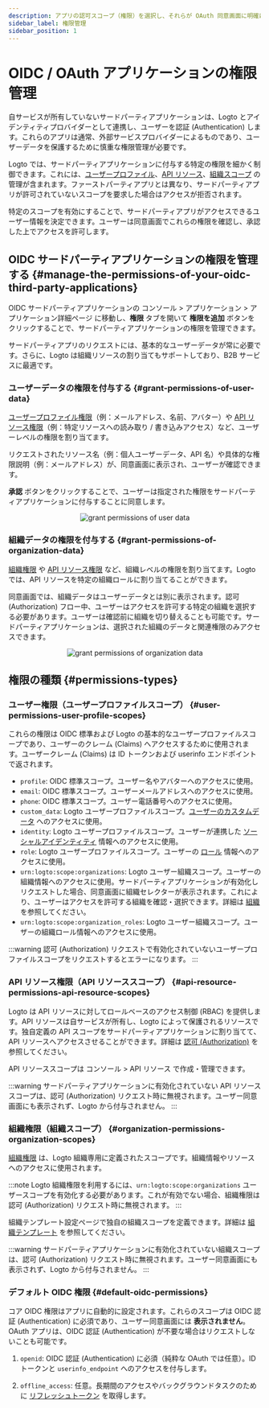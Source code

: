 ```yaml
---
description: アプリの認可スコープ（権限）を選択し、それらが OAuth 同意画面に明確に表示されるようにします。
sidebar_label: 権限管理
sidebar_position: 1
---
```


# OIDC / OAuth アプリケーションの権限管理

自サービスが所有していないサードパーティアプリケーションは、Logto とアイデンティティプロバイダーとして連携し、ユーザーを認証 (Authentication) します。これらのアプリは通常、外部サービスプロバイダーによるものであり、ユーザーデータを保護するために慎重な権限管理が必要です。

Logto では、サードパーティアプリケーションに付与する特定の権限を細かく制御できます。これには、[ユーザープロファイル](#user-permissions-user-profile-scopes)、[API リソース](#api-resource-permissions-api-resource-scopes)、[組織スコープ](#organization-permissions-organization-scopes) の管理が含まれます。ファーストパーティアプリとは異なり、サードパーティアプリが許可されていないスコープを要求した場合はアクセスが拒否されます。

特定のスコープを有効にすることで、サードパーティアプリがアクセスできるユーザー情報を決定できます。ユーザーは同意画面でこれらの権限を確認し、承認した上でアクセスを許可します。

## OIDC サードパーティアプリケーションの権限を管理する \{#manage-the-permissions-of-your-oidc-third-party-applications}

OIDC サードパーティアプリケーションの <CloudLink to="/applications">コンソール > アプリケーション > アプリケーション詳細ページ</CloudLink> に移動し、**権限** タブを開いて **権限を追加** ボタンをクリックすることで、サードパーティアプリケーションの権限を管理できます。

サードパーティアプリのリクエストには、基本的なユーザーデータが常に必要です。さらに、Logto は組織リソースの割り当てもサポートしており、B2B サービスに最適です。

### ユーザーデータの権限を付与する \{#grant-permissions-of-user-data}

[ユーザープロファイル権限](#user-permissions-user-profile-scopes)（例：メールアドレス、名前、アバター）や [API リソース権限](#api-resource-permissions-api-resource-scopes)（例：特定リソースへの読み取り / 書き込みアクセス）など、ユーザーレベルの権限を割り当てます。

リクエストされたリソース名（例：個人ユーザーデータ、API 名）や具体的な権限説明（例：メールアドレス）が、同意画面に表示され、ユーザーが確認できます。

**承認** ボタンをクリックすることで、ユーザーは指定された権限をサードパーティアプリケーションに付与することに同意します。

<center>
  <img src="/img/assets/grant-permissions-of-user-data.webp" alt="grant permissions of user data" />
</center>

### 組織データの権限を付与する \{#grant-permissions-of-organization-data}

[組織権限](#organization-permissions-organization-scopes) や [API リソース権限](#api-resource-permissions-api-resource-scopes) など、組織レベルの権限を割り当てます。Logto では、API リソースを特定の組織ロールに割り当てることができます。

同意画面では、組織データはユーザーデータとは別に表示されます。認可 (Authorization) フロー中、ユーザーはアクセスを許可する特定の組織を選択する必要があります。ユーザーは確認前に組織を切り替えることも可能です。サードパーティアプリケーションは、選択された組織のデータと関連権限のみアクセスできます。

<center>
  <img
    src="/img/assets/grant-permissions-of-organization-data.webp"
    alt="grant permissions of organization data"
  />
</center>

## 権限の種類 \{#permissions-types}

### ユーザー権限（ユーザープロファイルスコープ） \{#user-permissions-user-profile-scopes}

これらの権限は OIDC 標準および Logto の基本的なユーザープロファイルスコープであり、ユーザーのクレーム (Claims) へアクセスするために使用されます。ユーザークレーム (Claims) は ID トークンおよび userinfo エンドポイントで返されます。

- `profile`: OIDC 標準スコープ。ユーザー名やアバターへのアクセスに使用。
- `email`: OIDC 標準スコープ。ユーザーメールアドレスへのアクセスに使用。
- `phone`: OIDC 標準スコープ。ユーザー電話番号へのアクセスに使用。
- `custom_data`: Logto ユーザープロファイルスコープ。[ユーザーのカスタムデータ](/user-management/user-data/#custom-data) へのアクセスに使用。
- `identity`: Logto ユーザープロファイルスコープ。ユーザーが連携した [ソーシャルアイデンティティ](/user-management/user-data/#social-identities) 情報へのアクセスに使用。
- `role`: Logto ユーザープロファイルスコープ。ユーザーの [ロール](/authorization/role-based-access-control) 情報へのアクセスに使用。
- `urn:logto:scope:organizations`: Logto ユーザー組織スコープ。ユーザーの組織情報へのアクセスに使用。サードパーティアプリケーションが有効化しリクエストした場合、同意画面に組織セレクターが表示されます。これにより、ユーザーはアクセスを許可する組織を確認・選択できます。詳細は [組織](/organizations) を参照してください。
- `urn:logto:scope:organization_roles`: Logto ユーザー組織スコープ。ユーザーの組織ロール情報へのアクセスに使用。

:::warning
認可 (Authorization) リクエストで有効化されていないユーザープロファイルスコープをリクエストするとエラーになります。
:::

### API リソース権限（API リソーススコープ） \{#api-resource-permissions-api-resource-scopes}

Logto は API リソースに対してロールベースのアクセス制御 (RBAC) を提供します。API リソースは自サービスが所有し、Logto によって保護されるリソースです。独自定義の API スコープをサードパーティアプリケーションに割り当てて、API リソースへアクセスさせることができます。詳細は [認可 (Authorization)](/authorization) を参照してください。

API リソーススコープは <CloudLink to="/api-resources">コンソール > API リソース</CloudLink> で作成・管理できます。

:::warning
サードパーティアプリケーションに有効化されていない API リソーススコープは、認可 (Authorization) リクエスト時に無視されます。ユーザー同意画面にも表示されず、Logto から付与されません。
:::

### 組織権限（組織スコープ） \{#organization-permissions-organization-scopes}

[組織権限](/authorization/organization-template) は、Logto 組織専用に定義されたスコープです。組織情報やリソースへのアクセスに使用されます。

:::note
Logto 組織権限を利用するには、`urn:logto:scope:organizations` ユーザースコープを有効化する必要があります。これが有効でない場合、組織権限は認可 (Authorization) リクエスト時に無視されます。
:::

組織テンプレート設定ページで独自の組織スコープを定義できます。詳細は [組織テンプレート](/authorization/organization-template) を参照してください。

:::warning
サードパーティアプリケーションに有効化されていない組織スコープは、認可 (Authorization) リクエスト時に無視されます。ユーザー同意画面にも表示されず、Logto から付与されません。
:::

### デフォルト OIDC 権限 \{#default-oidc-permissions}

コア OIDC 権限はアプリに自動的に設定されます。これらのスコープは OIDC 認証 (Authentication) に必須であり、ユーザー同意画面には **表示されません**。OAuth アプリは、OIDC 認証 (Authentication) が不要な場合はリクエストしないことも可能です。

1. `openid`: OIDC 認証 (Authentication) に必須（純粋な OAuth では任意）。ID トークンと `userinfo_endpoint` へのアクセスを付与します。

2. `offline_access`: 任意。長期間のアクセスやバックグラウンドタスクのために [リフレッシュトークン](/integrate-logto/application-data-structure#rotate-refresh-token) を取得します。
